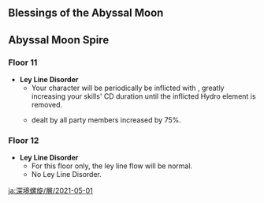 {{Abyssal Moon Spire
|startVersion=1.5
|start=2021-05-01
|end=2021-06-16
|prev=2021-02-16
|next=2021-06-16
|floor11Changed=1
|floor12Changed=1
}}

==Blessings of the Abyssal Moon==
{{Blessing of the Abyssal Moon Schedule}}

==Abyssal Moon Spire==
===Floor 11===
*'''Ley Line Disorder'''
**Your character will be periodically be inflicted with {{Color|Hydro|Slowing Water}}, greatly increasing your skills' CD duration until the inflicted Hydro element is removed.
**{{Color|Physical DMG}} dealt by all party members increased by 75%.
{{Domain Enemies
|level1=88
|target1=[[Ley Line Monolith|Target defense]] progress greater than 20/40/60%
|enemies1_1=Treasure Hoarders: Crusher*1;Treasure Hoarders: Pugilist*1;Treasure Hoarders: Marksman*2//Treasure Hoarders: Crusher*1;Treasure Hoarders: Pugilist*1;Treasure Hoarders: Marksman*2//Treasure Hoarders: Crusher*1;Treasure Hoarders: Pugilist*1;Treasure Hoarders: Marksman*2//Treasure Hoarders: Crusher*1;Treasure Hoarders: Pugilist*1;Treasure Hoarders: Marksman*2
|enemies1_2=Treasure Hoarders: Gravedigger;Treasure Hoarders: Seaman;Treasure Hoarders: Pyro Potioneer;Treasure Hoarders: Electro Potioneer//Treasure Hoarders: Handyman*2;Treasure Hoarders: Hydro Potioneer;Treasure Hoarders: Cryo Potioneer

|level2=90
|target2=Remaining challenge time longer than 180/300/360 sec.
|enemies2_1=Fatui Skirmisher - Electrohammer Vanguard*2;Fatui Skirmisher - Hydrogunner Legionnaire;Fatui Skirmisher - Anemoboxer Vanguard
|enemies2_2=Fatui Skirmisher - Electrohammer Vanguard*2;Fatui Skirmisher - Hydrogunner Legionnaire;Fatui Skirmisher - Geochanter Bracer

|level3=92
|target3=Remaining challenge time longer than 180/300/420 sec.
|enemies3_1=Fatui Electro Cicin Mage/{{Aura|Lightning Bolt Matrix}};Fatui Cryo Cicin Mage*2
|enemies3_2=Abyss Herald: Wicked Torrents*2
}}

===Floor 12===
*'''Ley Line Disorder'''
** For this floor only, the ley line flow will be normal.
** No Ley Line Disorder.
{{Domain Enemies
|level1=95
|target1=Remaining challenge time longer than 180/300/420 sec.
|enemies1_1=Geovishap (Electro);Pyro Whopperflower*2
|enemies1_2=Geovishap (Hydro);Cryo Whopperflower*2

|level2=98
|target2=Remaining challenge time longer than 180/300/420 sec.
|enemies2_1=Treasure Hoarders: Pugilist;Treasure Hoarders: Crusher;Treasure Hoarders: Pyro Potioneer;Treasure Hoarders: Hydro Potioneer;Electro Cicin*4//Treasure Hoarders: Gravedigger;Treasure Hoarders: Seaman;Treasure Hoarders: Electro Potioneer*2;Hydro Cicin*2;Cryo Cicin*2
|enemies2_2=Hydro Abyss Mage/{{Aura|Mist Bubble}};Hydro Mimic Boar*2;Hydro Mimic Mallard*2;Hydro Mimic Ferret*2//Pyro Abyss Mage/{{Aura|Smoldering Flames}};Hydro Mimic Crane*3;Hydro Mimic Crab*2
|note2=<br>
* The first half of this challenge contains an {{Electro}} [[Elemental Node]] that applies a massive RES and Cooldown Reduction buff to opponents until the status has been removed.

|level3=100
|target3=Remaining challenge time longer than 180/300/420 sec.
|enemies3_1=Abyss Lector: Violet Lightning*2
|enemies3_2=Fatui Pyro Agent/{{Aura|Pursuing Fireball}};Fatui Electro Cicin Mage;Fatui Cryo Cicin Mage
}}

[[ja:深境螺旋/層/2021-05-01]]
